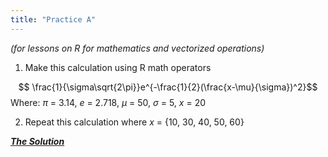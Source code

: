 ```yaml
---
title: "Practice A"
---
```


*(for lessons on R for mathematics and vectorized operations)*

1. Make this calculation using R math operators

$$ \frac{1}{\sigma\sqrt{2\pi}}e^{-\frac{1}{2}(\frac{x-\mu}{\sigma})^2}$$
Where: $\pi$ = 3.14, $e$ = 2.718, $\mu$ = 50, $\sigma$ = 5, $x$ = 20

2. Repeat this calculation where 
$x$ = {10, 30, 40, 50, 60}


[***The Solution***](../practice/solution-A.qmd)
